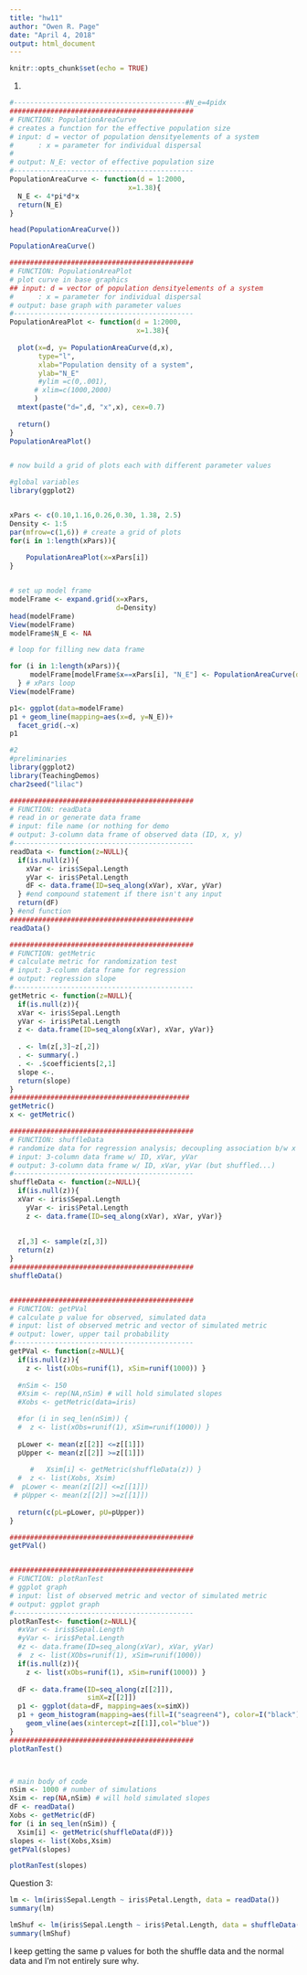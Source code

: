 ```yaml
---
title: "hw11"
author: "Owen R. Page"
date: "April 4, 2018"
output: html_document
---
```


```r
knitr::opts_chunk$set(echo = TRUE)
```

1)
```r

#------------------------------------------#N_e=4pidx
#############################################
# FUNCTION: PopulationAreaCurve
# creates a function for the effective population size
# input: d = vector of population densityelements of a system
#      : x = parameter for individual dispersal
#      
# output: N_E: vector of effective population size
#--------------------------------------------
PopulationAreaCurve <- function(d = 1:2000,
                             x=1.38){
  N_E <- 4*pi*d*x
  return(N_E)
}

head(PopulationAreaCurve())

PopulationAreaCurve()

#############################################
# FUNCTION: PopulationAreaPlot
# plot curve in base graphics
## input: d = vector of population densityelements of a system
#      : x = parameter for individual dispersal
# output: base graph with parameter values
#--------------------------------------------
PopulationAreaPlot <- function(d = 1:2000,
                               x=1.38){
                            
  plot(x=d, y= PopulationAreaCurve(d,x),
       type="l",
       xlab="Population density of a system",
       ylab="N_E"
       #ylim =c(0,.001),
      # xlim=c(1000,2000)
      )
  mtext(paste("d=",d, "x",x), cex=0.7)     
  
  return()
}
PopulationAreaPlot()


# now build a grid of plots each with different parameter values

#global variables
library(ggplot2)


xPars <- c(0.10,1.16,0.26,0.30, 1.38, 2.5)
Density <- 1:5
par(mfrow=c(1,6)) # create a grid of plots
for(i in 1:length(xPars)){
    
    PopulationAreaPlot(x=xPars[i])
} 


# set up model frame
modelFrame <- expand.grid(x=xPars,
                          d=Density)
head(modelFrame)
View(modelFrame)
modelFrame$N_E <- NA

# loop for filling new data frame

for (i in 1:length(xPars)){
     modelFrame[modelFrame$x==xPars[i], "N_E"] <- PopulationAreaCurve(d=Density, x=xPars[i])
  } # xPars loop
View(modelFrame)

p1<- ggplot(data=modelFrame)
p1 + geom_line(mapping=aes(x=d, y=N_E))+
  facet_grid(.~x)
p1
```

```r
#2
#preliminaries
library(ggplot2)
library(TeachingDemos)
char2seed("lilac")

#############################################
# FUNCTION: readData
# read in or generate data frame
# input: file name (or nothing for demo
# output: 3-column data frame of observed data (ID, x, y)
#--------------------------------------------
readData <- function(z=NULL){
  if(is.null(z)){
    xVar <- iris$Sepal.Length
    yVar <- iris$Petal.Length
    dF <- data.frame(ID=seq_along(xVar), xVar, yVar)
  } #end compound statement if there isn't any input
  return(dF)
} #end function
#############################################
readData()

#############################################
# FUNCTION: getMetric
# calculate metric for randomization test
# input: 3-column data frame for regression
# output: regression slope
#--------------------------------------------
getMetric <- function(z=NULL){
  if(is.null(z)){
  xVar <- iris$Sepal.Length
  yVar <- iris$Petal.Length
  z <- data.frame(ID=seq_along(xVar), xVar, yVar)}
  
  . <- lm(z[,3]~z[,2])
  . <- summary(.)
  . <- .$coefficients[2,1]
  slope <-.
  return(slope)
}
############################################
getMetric()
x <- getMetric()

#############################################
# FUNCTION: shuffleData
# randomize data for regression analysis; decoupling association b/w x and y
# input: 3-column data frame w/ ID, xVar, yVar
# output: 3-column data frame w/ ID, xVar, yVar (but shuffled...)
#--------------------------------------------
shuffleData <- function(z=NULL){
  if(is.null(z)){  
  xVar <- iris$Sepal.Length
    yVar <- iris$Petal.Length
    z <- data.frame(ID=seq_along(xVar), xVar, yVar)}
    
  
  z[,3] <- sample(z[,3])
  return(z)
}
#############################################
shuffleData()


#############################################
# FUNCTION: getPVal
# calculate p value for observed, simulated data
# input: list of observed metric and vector of simulated metric
# output: lower, upper tail probability
#--------------------------------------------
getPVal <- function(z=NULL){
  if(is.null(z)){
    z <- list(xObs=runif(1), xSim=runif(1000)) }
  
  #nSim <- 150
  #Xsim <- rep(NA,nSim) # will hold simulated slopes
  #Xobs <- getMetric(data=iris)

  #for (i in seq_len(nSim)) {
  #  z <- list(xObs=runif(1), xSim=runif(1000)) }
  
  pLower <- mean(z[[2]] <=z[[1]])
  pUpper <- mean(z[[2]] >=z[[1]])
  
     #   Xsim[i] <- getMetric(shuffleData(z)) }  
  #  z <- list(Xobs, Xsim)
#  pLower <- mean(z[[2]] <=z[[1]])
 # pUpper <- mean(z[[2]] >=z[[1]])
  
  return(c(pL=pLower, pU=pUpper))
}

#############################################
getPVal()


#############################################
# FUNCTION: plotRanTest
# ggplot graph
# input: list of observed metric and vector of simulated metric
# output: ggplot graph
#--------------------------------------------
plotRanTest<- function(z=NULL){
  #xVar <- iris$Sepal.Length
  #yVar <- iris$Petal.Length
  #z <- data.frame(ID=seq_along(xVar), xVar, yVar)
  #  z <- list(XObs=runif(1), xSim=runif(1000)) 
  if(is.null(z)){
    z <- list(xObs=runif(1), xSim=runif(1000)) }
  
  dF <- data.frame(ID=seq_along(z[[2]]), 
                   simX=z[[2]])
  p1 <- ggplot(data=dF, mapping=aes(x=simX))
  p1 + geom_histogram(mapping=aes(fill=I("seagreen4"), color=I("black")))+ 
    geom_vline(aes(xintercept=z[[1]],col="blue"))
}
#############################################
plotRanTest()



# main body of code
nSim <- 1000 # number of simulations
Xsim <- rep(NA,nSim) # will hold simulated slopes
dF <- readData()
Xobs <- getMetric(dF)
for (i in seq_len(nSim)) {
  Xsim[i] <- getMetric(shuffleData(dF))}
slopes <- list(Xobs,Xsim)
getPVal(slopes)

plotRanTest(slopes)

```

Question 3:
```r
lm <- lm(iris$Sepal.Length ~ iris$Petal.Length, data = readData())
summary(lm)

lmShuf <- lm(iris$Sepal.Length ~ iris$Petal.Length, data = shuffleData())
summary(lmShuf)
```

I keep getting the same
 p values for both the shuffle data and the normal data and I'm not entirely sure why.